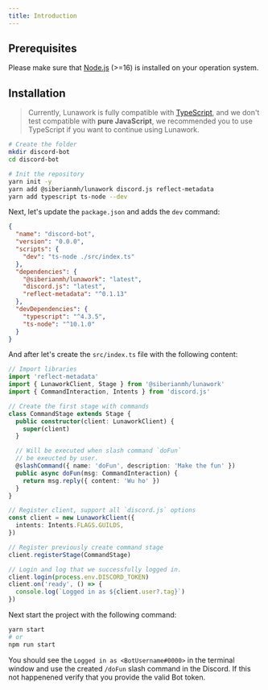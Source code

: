 ```yaml
---
title: Introduction
---
```


## Prerequisites

Please make sure that [Node.js](https://nodejs.org) (>=16) is installed on your
operation system.

## Installation

> Currently, Lunawork is fully compatible with
> [TypeScript](https://www.typescriptlang.org/), and we don't test compatible
> with **pure JavaScript**, we recommended you to use TypeScript if you want to
> continue using Lunawork.

```sh
# Create the folder
mkdir discord-bot
cd discord-bot

# Init the repository
yarn init -y
yarn add @siberianmh/lunawork discord.js reflect-metadata
yarn add typescript ts-node --dev
```

Next, let's update the `package.json` and adds the `dev` command:

```json
{
  "name": "discord-bot",
  "version": "0.0.0",
  "scripts": {
    "dev": "ts-node ./src/index.ts"
  },
  "dependencies": {
    "@siberianmh/lunawork": "latest",
    "discord.js": "latest",
    "reflect-metadata": "^0.1.13"
  },
  "devDependencies": {
    "typescript": "^4.3.5",
    "ts-node": "^10.1.0"
  }
}
```

And after let's create the `src/index.ts` file with the following content:

```ts
// Import libraries
import 'reflect-metadata'
import { LunaworkClient, Stage } from '@siberianmh/lunawork'
import { CommandInteraction, Intents } from 'discord.js'

// Create the first stage with commands
class CommandStage extends Stage {
  public constructor(client: LunaworkClient) {
    super(client)
  }

  // Will be executed when slash command `doFun`
  // be exeucted by user.
  @slashCommand({ name: 'doFun', description: 'Make the fun' })
  public async doFun(msg: CommandInteraction) {
    return msg.reply({ content: 'Wu ho' })
  }
}

// Register client, support all `discord.js` options
const client = new LunaworkClient({
  intents: Intents.FLAGS.GUILDS,
})

// Register previously create command stage
client.registerStage(CommandStage)

// Login and log that we successfully logged in.
client.login(process.env.DISCORD_TOKEN)
client.on('ready', () => {
  console.log(`Logged in as ${client.user?.tag}`)
})
```

Next start the project with the following command:

```sh
yarn start
# or
npm run start
```

You should see the `Logged in as <BotUsername#0000>` in the terminal window and
use the created `/doFun` slash command in the Discord. If this not happenened
verify that you provide the valid Bot token.
